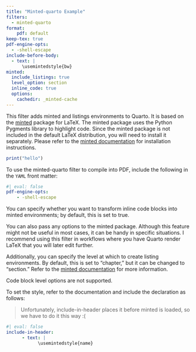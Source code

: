 ```yaml
---
title: "Minted-quarto Example"
filters:
  - minted-quarto
format: 
    pdf: default
keep-tex: true
pdf-engine-opts:
  - -shell-escape
include-before-body:
  - text: |
      \usemintedstyle{bw}
minted:
  include_listings: true
  level_option: section
  inline_code: true
  options:
    cachedir: _minted-cache
---
```


This filter adds minted and listings environments to Quarto. It is based on the [minted](https://ctan.org/pkg/minted) package for LaTeX. The minted package uses the Python Pygments library to highlight code. Since the minted package is not included in the default LaTeX distribution, you will need to install it separately. Please refer to the [minted documentation](https://ctan.org/pkg/minted) for installation instructions.

```r
print("hello")
```

To use the minted-quarto filter to compile into PDF, include the following in the `YAML` front matter:

```yaml
#| eval: false
pdf-engine-opts:
    - -shell-escape
```

You can specify whether you want to transform inline code blocks into minted environments; by default, this is set to true.

You can also pass any options to the minted package. Although this feature might not be useful in most cases, it can be handy in specific situations. I recommend using this filter in workflows where you have Quarto render LaTeX that you will later edit further.

Additionally, you can specify the level at which to create listing environments. By default, this is set to "chapter," but it can be changed to "section." Refer to the [minted documentation](https://ctan.org/pkg/minted) for more information.

Code block level options are not supported.

To set the style, refer to the documentation and include the declaration as follows:

> Unfortunately, include-in-header places it before minted is loaded, so we have to do it this way :(

```yaml
#| eval: false
include-in-header:
      - text: |
            \usemintedstyle{name}
```
